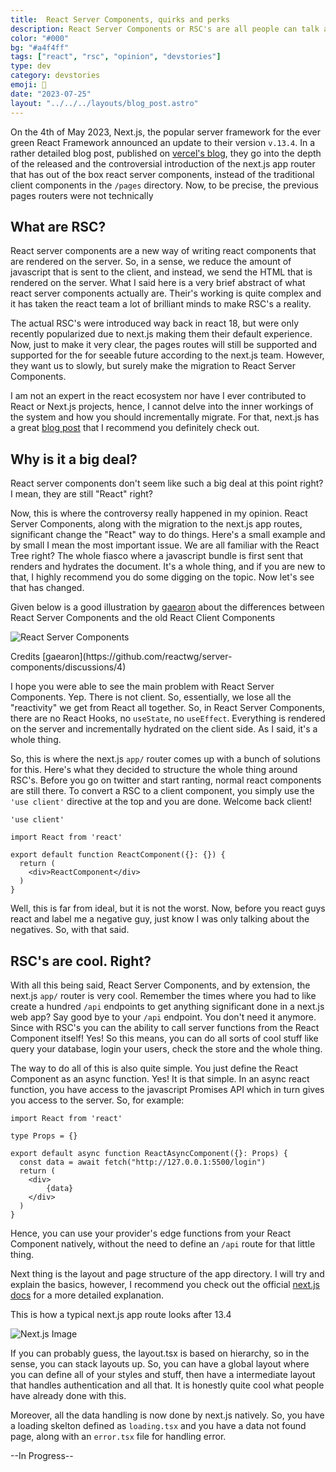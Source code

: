 ```yaml
---
title:  React Server Components, quirks and perks
description: React Server Components or RSC's are all people can talk about these days, so wanna read my opinion?
color: "#000"
bg: "#a4f4ff"
tags: ["react", "rsc", "opinion", "devstories"]
type: dev
category: devstories
emoji: 🎫
date: "2023-07-25"
layout: "../../../layouts/blog_post.astro"
---
```


On the 4th of May 2023, Next.js, the popular server framework for the ever green React Framework announced an update to 
their version `v.13.4`. In a rather detailed blog post, published on [vercel's blog](https://nextjs.org/blog/next-13-4), they
go into the depth of the released and the controversial introduction of the next.js app router that has out of the box react server components, 
instead of the traditional client components in the `/pages` directory. Now, to be precise, the previous pages routers were not technically 

## What are RSC?

React server components are a new way of writing react components that are rendered on the server. So, in a sense, we
reduce the amount of javascript that is sent to the client, and instead, we send the HTML that is rendered on the server.
What I said here is a very brief abstract of what react server components actually are. Their's working is quite complex
and it has taken the react team a lot of brilliant minds to make RSC's a reality.

The actual RSC's were introduced way back in react 18, but were only recently popularized due to next.js
making them their default experience. Now, just to make it very clear, the pages routes will still be supported and
supported for the for seeable future according to the next.js team. However, they want us to slowly, but surely make the 
migration to React Server Components.

I am not an expert in the react ecosystem nor have I ever contributed to React or Next.js projects, 
hence, I cannot delve into the inner workings of the system and how you should incrementally migrate.
For that, next.js has a great [blog post](https://nextjs.org/docs/getting-started/react-essentials) that I recommend
you definitely check out.

## Why is it a big deal?

React server components don't seem like such a big deal at this point right? I mean, they are still "React" right?

Now, this is where the controversy really happened in my opinion. React Server Components, along with the migration to the next.js app routes, 
significant change the "React" way to do things. Here's a small example and by small I mean the most important issue.
We are all familiar with the React Tree right? The whole fiasco where a javascript bundle is first sent that renders and hydrates the document.
It's a whole thing, and if you are new to that, I highly recommend you do some digging on the topic.
Now let's see that has changed. 

Given below is a good illustration by [gaearon](https://github.com/reactwg/server-components/discussions/4) about the differences 
between React Server Components and the old React Client Components

![React Server Components](/assets/blog/images/rsc.png)
<p id="credits">Credits [gaearon](https://github.com/reactwg/server-components/discussions/4)</p>

I hope you were able to see the main problem with React Server Components. Yep. There is not client.
So, essentially, we lose all the "reactivity" we get from React all together. So, in React Server Components, there 
are no React Hooks, no `useState`, no `useEffect`. Everything is rendered on the server and incrementally 
hydrated on the client side. As I said, it's a whole thing.

So, this is where the next.js `app/` router comes up with a bunch of solutions for this.
Here's what they decided to structure the whole thing around RSC's.
Before you go on twitter and start ranting, normal react components are still there.
To convert a RSC to a client component, you simply use the `'use client'` directive at the 
top and you are done. Welcome back client!

```tsx
'use client'

import React from 'react'

export default function ReactComponent({}: {}) {
  return (
    <div>ReactComponent</div>
  )
}
```

Well, this is far from ideal, but it is not the worst. Now, before you react guys react and label me a negative guy, 
just know I was only talking about the negatives. So, with that said.

## RSC's are cool. Right?

With all this being said, React Server Components, and by extension, the next.js `app/` router is
very cool. Remember the times where you had to like create a hundred `/api` endpoints to get anything
significant done in a next.js web app? Say good bye to your `/api` endpoint. You don't need it anymore.
Since with RSC's you can the ability to call server functions from the React Component itself!
Yes! So this means, you can do all sorts of cool stuff like query your database, login your users, check the 
store and the whole thing.

The way to do all of this is also quite simple. You just define the React Component as an async function. Yes! It is that simple.
In an async react function, you have access to the javascript Promises API which in turn gives you access to the server.
So, for example:

```tsx
import React from 'react'

type Props = {}

export default async function ReactAsyncComponent({}: Props) {
  const data = await fetch("http://127.0.0.1:5500/login")
  return (
    <div>
        {data}
    </div>
  )
}
```

Hence, you can use your provider's edge functions from your React Component natively, without
the need to define an `/api` route for that little thing.

Next thing is the layout and page structure of the app directory. I will try and explain the basics, however, 
I recommend you check out the official [next.js docs](https://nextjs.org/docs/getting-started/project-structure) for a more
detailed explanation.

This is how a typical next.js app route looks after 13.4

![Next.js Image](https://nextjs.org/_next/image?url=%2Fdocs%2Flight%2Ffile-conventions-component-hierarchy.png&w=1920&q=75&dpl=dpl_3t45xqvdFH5e2mbpGav32WgPREEq)

If you can probably guess, the layout.tsx is based on hierarchy, so in the sense, you can stack layouts up.
So, you can have a global layout where you can define all of your styles and stuff, then have a intermediate layout that
handles authentication and all that. It is honestly quite cool what people have already done with this.

Moreover, all the data handling is now done by next.js natively. So, you have a loading skelton defined as `loading.tsx` and you have a 
data not found page, along with an `error.tsx` file for handling error.

--In Progress--